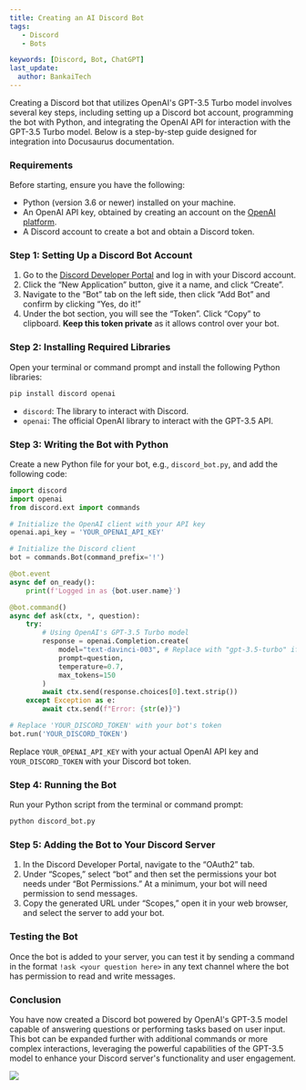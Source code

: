 ---
title: Creating an AI Discord Bot
tags:
   - Discord
   - Bots

keywords: [Discord, Bot, ChatGPT]
last_update:
  author: BankaiTech
---

Creating a Discord bot that utilizes OpenAI's GPT-3.5 Turbo model involves several key steps, including setting up a Discord bot account, programming the bot with Python, and integrating the OpenAI API for interaction with the GPT-3.5 Turbo model. Below is a step-by-step guide designed for integration into Docusaurus documentation.

### Requirements

Before starting, ensure you have the following:

- Python (version 3.6 or newer) installed on your machine.
- An OpenAI API key, obtained by creating an account on the [OpenAI platform](https://platform.openai.com/).
- A Discord account to create a bot and obtain a Discord token.

### Step 1: Setting Up a Discord Bot Account

1. Go to the [Discord Developer Portal](https://discord.com/developers/applications) and log in with your Discord account.
2. Click the “New Application” button, give it a name, and click “Create”.
3. Navigate to the “Bot” tab on the left side, then click “Add Bot” and confirm by clicking “Yes, do it!”
4. Under the bot section, you will see the “Token”. Click “Copy” to clipboard. **Keep this token private** as it allows control over your bot.

### Step 2: Installing Required Libraries

Open your terminal or command prompt and install the following Python libraries:

```bash
pip install discord openai
```

- `discord`: The library to interact with Discord.
- `openai`: The official OpenAI library to interact with the GPT-3.5 API.

### Step 3: Writing the Bot with Python

Create a new Python file for your bot, e.g., `discord_bot.py`, and add the following code:

```python
import discord
import openai
from discord.ext import commands

# Initialize the OpenAI client with your API key
openai.api_key = 'YOUR_OPENAI_API_KEY'

# Initialize the Discord client
bot = commands.Bot(command_prefix='!')

@bot.event
async def on_ready():
    print(f'Logged in as {bot.user.name}')

@bot.command()
async def ask(ctx, *, question):
    try:
        # Using OpenAI's GPT-3.5 Turbo model
        response = openai.Completion.create(
            model="text-davinci-003", # Replace with "gpt-3.5-turbo" if available
            prompt=question,
            temperature=0.7,
            max_tokens=150
        )
        await ctx.send(response.choices[0].text.strip())
    except Exception as e:
        await ctx.send(f"Error: {str(e)}")

# Replace 'YOUR_DISCORD_TOKEN' with your bot's token
bot.run('YOUR_DISCORD_TOKEN')
```

Replace `YOUR_OPENAI_API_KEY` with your actual OpenAI API key and `YOUR_DISCORD_TOKEN` with your Discord bot token.

### Step 4: Running the Bot

Run your Python script from the terminal or command prompt:

```bash
python discord_bot.py
```

### Step 5: Adding the Bot to Your Discord Server

1. In the Discord Developer Portal, navigate to the “OAuth2” tab.
2. Under “Scopes,” select “bot” and then set the permissions your bot needs under “Bot Permissions.” At a minimum, your bot will need permission to send messages.
3. Copy the generated URL under “Scopes,” open it in your web browser, and select the server to add your bot.

### Testing the Bot

Once the bot is added to your server, you can test it by sending a command in the format `!ask <your question here>` in any text channel where the bot has permission to read and write messages.

### Conclusion

You have now created a Discord bot powered by OpenAI's GPT-3.5 model capable of answering questions or performing tasks based on user input. This bot can be expanded further with additional commands or more complex interactions, leveraging the powerful capabilities of the GPT-3.5 model to enhance your Discord server's functionality and user engagement.

<a href="https://www.buymeacoffee.com/BankaiTech"><img src="https://img.buymeacoffee.com/button-api/?text=Buy me a beer&emoji=🍺&slug=BankaiTech&button_colour=FFDD00&font_colour=000000&font_family=Cookie&outline_colour=000000&coffee_colour=ffffff" /></a>
